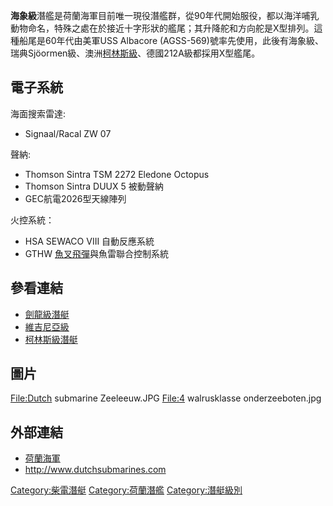 {{潜艇
|名称= 海象級潛艦[[File:Naval_Jack_of_the_Netherlands.svg|25px]]
|图片= [[File:2_walrusklasse_onderzeeboten.jpg|300px]]
|照片说明= 
|舰种= 柴電潛艦
|命名= 動物
|拥有国= {{flag|Holland}}
|前型= 荷蘭旗魚級潛艦<br>[[劍龍級潛艇|劍龍級潛艇]]（[[中華民國海軍|中華民國海軍]]）
|次型= 海鰻級潛艦（Moray，外銷用）
|同型= Walrus, Zeeleeuw, Dolfijn, Bruinvis四艘
|竣工=  
|结局= 1992-（現役）
|水上吃水= 
|水上排水量= 2450噸
|水下排水量= 2800噸
|极限潜深= 最大深度潛450米 
|长度= 67.73米
|阔度= 8.4米
|动力系统= 12ORUB215[[柴油機|柴油機]]*3具<br>(馬力5,430匹)
|叶轴= 單軸五葉式螺旋槳
|水上极速= 13節
|潜行极速= 20節
|乘员= 55人
|自持力=?
|鱼雷= 533mm魚雷管四具 37-40枚Mk 48魚雷
|导弹= 潛射[[AGM-84魚叉反艦飛彈|魚叉飛彈]]
|其他武装= 40具[[水雷|水雷]]
|结构= 單層外殼
|续航力=  海里/  节
|其他= Signaal/Racal-ZW07海面搜索雷達
}}

'''海象級'''潛艦是荷蘭海軍目前唯一現役潛艦群，從90年代開始服役，都以海洋哺乳動物命名，特殊之處在於接近十字形狀的艦尾；其升降舵和方向舵是X型排列。這種船尾是60年代由美軍USS Albacore (AGSS-569)號率先使用，此後有海象級、瑞典Sjöormen級、澳洲[[柯林斯級潛艇|柯林斯級]]、德國212A級都採用X型艦尾。

==電子系統==
海面搜索雷達: 
*Signaal/Racal ZW 07 
聲納: 
*Thomson Sintra TSM 2272 Eledone Octopus
*Thomson Sintra DUUX 5 被動聲納 
*GEC航電2026型天線陣列
火控系統：
*HSA SEWACO VIII 自動反應系統
*GTHW [[AGM-84魚叉反艦飛彈|魚叉飛彈]]與魚雷聯合控制系統 

==參看連結==
*[[劍龍級潛艇|劍龍級潛艇]]
*[[維吉尼亞級|維吉尼亞級]]
*[[柯林斯級潛艇|柯林斯級潛艇]]

==圖片==
<gallery>
File:Dutch submarine Zeeleeuw.JPG 
File:4 walrusklasse onderzeeboten.jpg
</gallery>

== 外部連結 ==
*[http://www.marine.nl 荷蘭海軍] {{Wayback|url=http://www.marine.nl/ |date=20001204164500 }}
*http://www.dutchsubmarines.com {{Webarchive|url=http://webarchive.loc.gov/all/20020915040344/http://www.dutchsubmarines.com/ |date=2002-09-15 }}

[[Category:柴電潛艇|Category:柴電潛艇]]
[[Category:荷蘭潛艦|Category:荷蘭潛艦]]
[[Category:潛艇級別|Category:潛艇級別]]